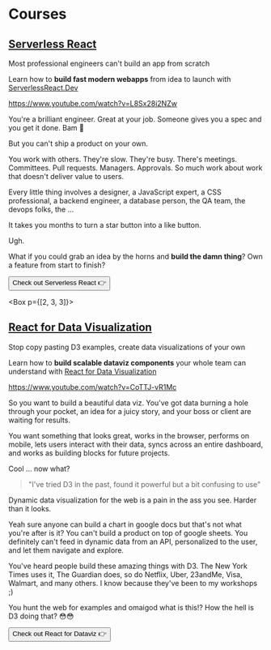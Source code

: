 
# Courses

## [Serverless React](https://serverlessreact.dev)

Most professional engineers can't build an app from scratch

Learn how to **build fast modern webapps** from idea to launch with [ServerlessReact.Dev](https://serverlessreact.dev)

https://www.youtube.com/watch?v=L8Sx28i2NZw

You're a brilliant engineer. Great at your job. Someone gives you a spec and you get it done. Bam 💪

But you can't ship a product on your own.

You work with others. They're slow. They're busy. There's meetings. Committees. Pull requests. Managers. Approvals. So much work about work that doesn't deliver value to users.

Every little thing involves a designer, a JavaScript expert, a CSS professional, a backend engineer, a database person, the QA team, the devops folks, the ...

It takes you months to turn a star button into a like button.

Ugh.

What if you could grab an idea by the horns and **build the damn thing**? Own a feature from start to finish?

<Box textAlign="center">
  <Button as="a" href="https://ServerlessReact.Dev" variant="secondary">
    Check out Serverless React 👉
  </Button>
</Box>

<Box p={[2, 3, 3]}>&nbsp;</Box>

## [React for Data Visualization](https://reactfordataviz.com)

Stop copy pasting D3 examples, create data visualizations of your own

Learn how to **build scalable dataviz components** your whole team can understand with [React for Data Visualization](https://reactfordataviz.com)

https://www.youtube.com/watch?v=CoTTJ-vR1Mc

So you want to build a beautiful data viz. You've got data burning a hole through your pocket, an idea for a juicy story, and your boss or client are waiting for results.

You want something that looks great, works in the browser, performs on mobile, lets users interact with their data, syncs across an entire dashboard, and works as building blocks for future projects.

Cool ... now what?

> "I've tried D3 in the past, found it powerful but a bit confusing to use"

Dynamic data visualization for the web is a pain in the ass you see. Harder than it looks.

Yeah sure anyone can build a chart in google docs but that's not what you're after is it? You can't build a product on top of google sheets. You definitely can't feed in dynamic data from an API, personalized to the user, and let them navigate and explore.

You've heard people build these amazing things with D3. The New York Times uses it, The Guardian does, so do Netflix, Uber, 23andMe, Visa, Walmart, and many others. I know because they've been to my workshops ;)

You hunt the web for examples and omaigod what is this!? How the hell is D3 doing that? 😳😳

<Box textAlign="center">
  <Button as="a" href="https://reactfordataviz.com" variant="secondary">
    Check out React for Dataviz 👉
  </Button>
</Box>
